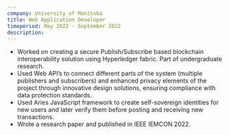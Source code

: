 ```yaml
---
company: University of Manitoba
title: Web Application Developer
timeperiod: May 2022 - September 2022
description: 
---
```


- Worked on creating a secure Publish/Subscribe based blockchain interoperability solution using Hyperledger
fabric. Part of undergraduate research.
- Used Web API’s to connect different parts of the system (multiple publishers and subscribers) and enhanced privacy
elements of the project through innovative design solutions, ensuring compliance with data protection standards.
- Used Aries JavaScript framework to create self-sovereign identities for new users and later verify them before
posting and receiving new transactions.
- Wrote a research paper and published in IEEE IEMCON 2022.
